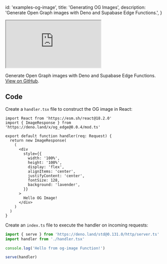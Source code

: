 
  id: 'examples-og-image',
  title: 'Generating OG Images',
  description: 'Generate Open Graph images with Deno and Supabase Edge Functions.',
}

<div class="video-container">
  <iframe
    src="https://www.youtube-nocookie.com/embed/jZgyOJGWayQ"
    frameBorder="1"
    allow="accelerometer; autoplay; clipboard-write; encrypted-media; gyroscope; picture-in-picture"
    allowFullScreen
  ></iframe>
</div>

Generate Open Graph images with Deno and Supabase Edge Functions. [View on GitHub](https://github.com/supabase/supabase/tree/master/examples/edge-functions/supabase/functions/opengraph).

## Code

Create a `handler.tsx` file to construct the OG image in React:

```tsx handler.tsx
import React from 'https://esm.sh/react@18.2.0'
import { ImageResponse } from 'https://deno.land/x/og_edge@0.0.4/mod.ts'

export default function handler(req: Request) {
  return new ImageResponse(
    (
      <div
        style={{
          width: '100%',
          height: '100%',
          display: 'flex',
          alignItems: 'center',
          justifyContent: 'center',
          fontSize: 128,
          background: 'lavender',
        }}
      >
        Hello OG Image!
      </div>
    )
  )
}
```

Create an `index.ts` file to execute the handler on incoming requests:

```ts index.ts
import { serve } from 'https://deno.land/std@0.131.0/http/server.ts'
import handler from './handler.tsx'

console.log('Hello from og-image Function!')

serve(handler)
```



